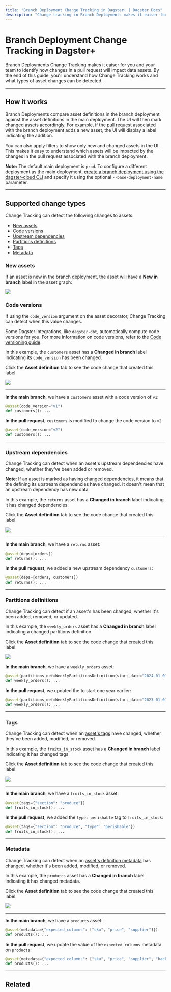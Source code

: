 ```yaml
---
title: "Branch Deployment Change Tracking in Dagster+ | Dagster Docs"
description: "Change tracking in Branch Deployments makes it eaiser for you and your team to identify how changes in a pull request will impact data assets."
---
```


# Branch Deployment Change Tracking in Dagster+

<ApplicableDagsterProduct />

Branch Deployments Change Tracking makes it eaiser for you and your team to identify how changes in a pull request will impact data assets. By the end of this guide, you'll understand how Change Tracking works and what types of asset changes can be detected.

---

## How it works

Branch Deployments compare asset definitions in the branch deployment against the asset definitions in the main deployment. The UI will then mark changed assets accordingly. For example, if the pull request associated with the branch deployment adds a new asset, the UI will display a label indicating the addition.

You can also apply filters to show only new and changed assets in the UI. This makes it easy to understand which assets will be impacted by the changes in the pull request associated with the branch deployment.

**Note:** The default main deployment is `prod`. To configure a different deployment as the main deployment, [create a branch deployment using the dagster-cloud CLI](/dagster-plus/managing-deployments/branch-deployments/using-branch-deployments) and specify it using the optional `--base-deployment-name` parameter.

---

## Supported change types

Change Tracking can detect the following changes to assets:

- [New assets](#new-assets)
- [Code versions](#code-versions)
- [Upstream dependencies](#upstream-dependencies)
- [Partitions definitions](#partitions-definitions)
- [Tags](#tags)
- [Metadata](#metadata)

### New assets

If an asset is new in the branch deployment, the asset will have a **New in branch** label in the asset graph:

<Image
src="/images/dagster-cloud/managing-deployments/change-tracking-new.png"
width={764}
height={308}
/>

### Code versions

If using the `code_version` argument on the asset decorator, Change Tracking can detect when this value changes.

Some Dagster integrations, like `dagster-dbt`, automatically compute code versions for you. For more information on code versions, refer to the [Code versioning guide](/guides/dagster/asset-versioning-and-caching).

<TabGroup>
<TabItem name="Asset in the Dagster UI">

In this example, the `customers` asset has a **Changed in branch** label indicating its `code_version` has been changed.

Click the **Asset definition** tab to see the code change that created this label.

<Image
src="/images/dagster-cloud/managing-deployments/change-tracking-code-version.png"
width={1042}
height={444}
/>

---

</TabItem>
<TabItem name="Asset definition">

**In the main branch**, we have a `customers` asset with a code version of `v1`:

```python file=/dagster_cloud/branch_deployments/change_tracking_code_version.py startafter=start_main_deployment endbefore=end_main_deployment dedent=4
@asset(code_version="v1")
def customers(): ...
```

**In the pull request**, `customers` is modified to change the code version to `v2`:

```python file=/dagster_cloud/branch_deployments/change_tracking_code_version.py startafter=start_branch_deployment endbefore=end_branch_deployment dedent=4
@asset(code_version="v2")
def customers(): ...
```

---

</TabItem>
</TabGroup>

### Upstream dependencies

Change Tracking can detect when an asset's upstream dependencies have changed, whether they've been added or removed.

**Note**: If an asset is marked as having changed dependencies, it means that the <PyObject object="AssetKey" pluralize /> defining its upstream dependencies have changed. It doesn't mean that an upstream dependency has new data.

<TabGroup>
<TabItem name="Asset in the Dagster UI">

In this example, the `returns` asset has a **Changed in branch** label indicating it has changed dependencies.

Click the **Asset definition** tab to see the code change that created this label.

<Image
src="/images/dagster-cloud/managing-deployments/change-tracking-dependencies.png"
width={1154}
height={490}
/>

---

</TabItem>
<TabItem name="Asset definition">

**In the main branch**, we have a `returns` asset:

```python file=/dagster_cloud/branch_deployments/change_tracking_dependencies.py startafter=start_main_deployment endbefore=end_main_deployment dedent=4
@asset(deps=[orders])
def returns(): ...
```

**In the pull request**, we added a new upstream dependency `customers`:

```python file=/dagster_cloud/branch_deployments/change_tracking_dependencies.py startafter=start_branch_deployment endbefore=end_branch_deployment dedent=4
@asset(deps=[orders, customers])
def returns(): ...
```

---

</TabItem>
</TabGroup>

### Partitions definitions

Change Tracking can detect if an asset's <PyObject object="PartitionsDefinition" /> has been changed, whether it's been added, removed, or updated.

<TabGroup>
<TabItem name="Asset in the Dagster UI">

In this example, the `weekly_orders` asset has a **Changed in branch** label indicating a changed partitions definition.

Click the **Asset definition** tab to see the code change that created this label.

<Image
src="/images/dagster-cloud/managing-deployments/change-tracking-partitions.png"
width={1154}
height={490}
/>

</TabItem>
<TabItem name="Asset definition">

**In the main branch**, we have a `weekly_orders` asset:

```python file=/dagster_cloud/branch_deployments/change_tracking_partitions_definition.py startafter=start_main_deployment endbefore=end_main_deployment dedent=4
@asset(partitions_def=WeeklyPartitionsDefinition(start_date="2024-01-01"))
def weekly_orders(): ...
```

**In the pull request**, we updated the <PyObject object="WeeklyPartitionsDefinition" /> to start one year earlier:

```python file=/dagster_cloud/branch_deployments/change_tracking_partitions_definition.py startafter=start_branch_deployment endbefore=end_branch_deployment dedent=4
@asset(partitions_def=WeeklyPartitionsDefinition(start_date="2023-01-01"))
def weekly_orders(): ...
```

---

</TabItem>
</TabGroup>

### Tags

Change Tracking can detect when an [asset's tags](/concepts/metadata-tags/tags) have changed, whether they've been added, modified, or removed.

<TabGroup>
<TabItem name="Asset in the Dagster UI">

In this example, the `fruits_in_stock` asset has a **Changed in branch** label indicating it has changed tags.

Click the **Asset definition** tab to see the code change that created this label.

<Image
src="/images/dagster-cloud/managing-deployments/change-tracking-tags.png"
width={1154}
height={490}
/>

---

</TabItem>
<TabItem name="Asset definition">

**In the main branch**, we have a `fruits_in_stock` asset:

```python file=/dagster_cloud/branch_deployments/change_tracking_tags.py startafter=start_main_deployment endbefore=end_main_deployment dedent=4
@asset(tags={"section": "produce"})
def fruits_in_stock(): ...
```

**In the pull request**, we added the `type: perishable` tag to `fruits_in_stock`:

```python file=/dagster_cloud/branch_deployments/change_tracking_tags.py startafter=start_branch_deployment endbefore=end_branch_deployment dedent=4
@asset(tags={"section": "produce", "type": "perishable"})
def fruits_in_stock(): ...
```

---

</TabItem>
</TabGroup>

### Metadata

Change Tracking can detect when an [asset's definition metadata](/concepts/metadata-tags/asset-metadata#attaching-definition-metadata) has changed, whether it's been added, modified, or removed.

<TabGroup>
<TabItem name="Asset in the Dagster UI">

In this example, the `produtcs` asset has a **Changed in branch** label indicating it has changed metadata.

Click the **Asset definition** tab to see the code change that created this label.

<Image
src="/images/dagster-cloud/managing-deployments/change-tracking-metadata.png"
width={1154}
height={490}
/>

---

</TabItem>
<TabItem name="Asset definition">

**In the main branch**, we have a `products` asset:

```python file=/dagster_cloud/branch_deployments/change_tracking_metadata.py startafter=start_main_deployment endbefore=end_main_deployment dedent=4
@asset(metadata={"expected_columns": ["sku", "price", "supplier"]})
def products(): ...
```

**In the pull request**, we update the value of the `expected_columns` metadata on `products`:

```python file=/dagster_cloud/branch_deployments/change_tracking_metadata.py startafter=start_branch_deployment endbefore=end_branch_deployment dedent=4
@asset(metadata={"expected_columns": ["sku", "price", "supplier", "backstock"]})
def products(): ...
```

</TabItem>
</TabGroup>

---

## Related

<ArticleList>
  <ArticleListItem
    title="Branch deployments"
    href="/dagster-plus/managing-deployments/branch-deployments"
  ></ArticleListItem>
  <ArticleListItem
    title="Managing Dagster+ deployments"
    href="/dagster-plus/managing-deployments"
  ></ArticleListItem>
  <ArticleListItem title="Dagster Cloud" href="/dagster-plus"></ArticleListItem>
</ArticleList>
